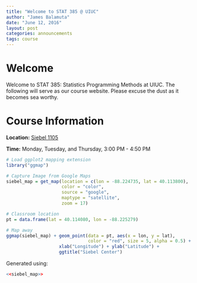 ```yaml
---
title: "Welcome to STAT 385 @ UIUC"
author: "James Balamuta"
date: "June 12, 2016"
layout: post
categories: announcements
tags: course
---
```


# Welcome

Welcome to STAT 385: Statistics Programming Methods at UIUC. The following will serve as our course website. Please excuse the dust as it becomes sea worthy. 

# Course Information

**Location:** [Siebel 1105](http://ada.fs.illinois.edu/0563Plan1.gif)

**Time:** Monday, Tuesday, and Thursday, 3:00 PM - 4:50 PM


```r
# Load ggplot2 mapping extension
library("ggmap")

# Capture Image from Google Maps
siebel_map = get_map(location = c(lon = -88.224735, lat = 40.113800),
                     color = "color",
                     source = "google",
                     maptype = "satellite",
                     zoom = 17)

# Classroom location
pt = data.frame(lat = 40.114080, lon = -88.225279)

# Map away
ggmap(siebel_map) + geom_point(data = pt, aes(x = lon, y = lat), 
                               color = "red", size = 5, alpha = 0.5) + 
                    xlab("Longitude") + ylab("Latitude") +
                    ggtitle("Siebel Center") 
```

Generated using: 

```r
<<siebel_map>>
```
